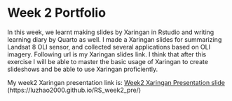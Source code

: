# Week 2 Portfolio

In this week, we learnt making slides by Xaringan in Rstudio and writing learning diary by Quarto as well. I made a Xaringan slides for summarizing Landsat 8 OLI sensor, and collected several applications based on OLI imagery. Following url is my Xaringan slides link. I think that after this exercise I will be able to master the basic usage of Xaringan to create slideshows and be able to use Xaringan proficiently.

My week2 Xaringan presentation link is: [Week2 Xaringan Presentation slide](https://luzhao2000.github.io/RS_week2_pre/) (https://luzhao2000.github.io/RS_week2_pre/)
